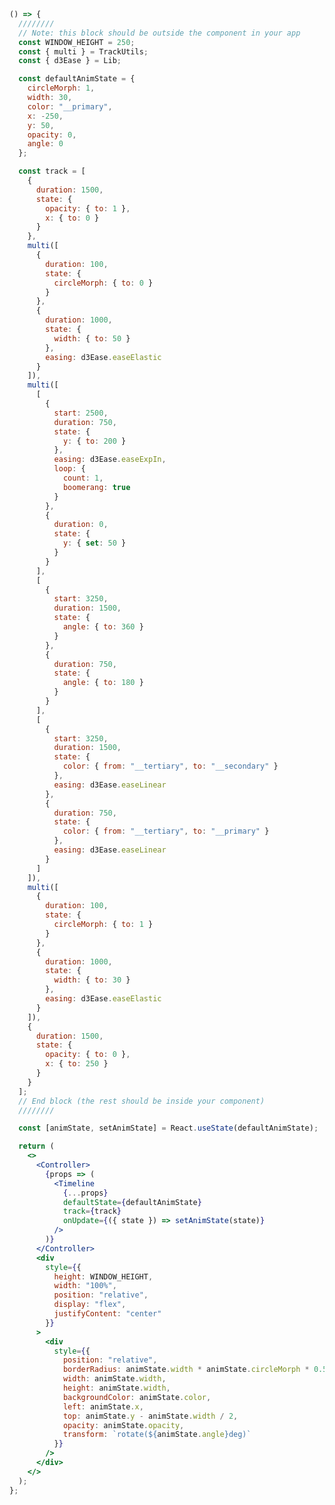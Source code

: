 ```jsx live startHidden
() => {
  ////////
  // Note: this block should be outside the component in your app
  const WINDOW_HEIGHT = 250;
  const { multi } = TrackUtils;
  const { d3Ease } = Lib;

  const defaultAnimState = {
    circleMorph: 1,
    width: 30,
    color: "__primary",
    x: -250,
    y: 50,
    opacity: 0,
    angle: 0
  };

  const track = [
    {
      duration: 1500,
      state: {
        opacity: { to: 1 },
        x: { to: 0 }
      }
    },
    multi([
      {
        duration: 100,
        state: {
          circleMorph: { to: 0 }
        }
      },
      {
        duration: 1000,
        state: {
          width: { to: 50 }
        },
        easing: d3Ease.easeElastic
      }
    ]),
    multi([
      [
        {
          start: 2500,
          duration: 750,
          state: {
            y: { to: 200 }
          },
          easing: d3Ease.easeExpIn,
          loop: {
            count: 1,
            boomerang: true
          }
        },
        {
          duration: 0,
          state: {
            y: { set: 50 }
          }
        }
      ],
      [
        {
          start: 3250,
          duration: 1500,
          state: {
            angle: { to: 360 }
          }
        },
        {
          duration: 750,
          state: {
            angle: { to: 180 }
          }
        }
      ],
      [
        {
          start: 3250,
          duration: 1500,
          state: {
            color: { from: "__tertiary", to: "__secondary" }
          },
          easing: d3Ease.easeLinear
        },
        {
          duration: 750,
          state: {
            color: { from: "__tertiary", to: "__primary" }
          },
          easing: d3Ease.easeLinear
        }
      ]
    ]),
    multi([
      {
        duration: 100,
        state: {
          circleMorph: { to: 1 }
        }
      },
      {
        duration: 1000,
        state: {
          width: { to: 30 }
        },
        easing: d3Ease.easeElastic
      }
    ]),
    {
      duration: 1500,
      state: {
        opacity: { to: 0 },
        x: { to: 250 }
      }
    }
  ];
  // End block (the rest should be inside your component)
  ////////

  const [animState, setAnimState] = React.useState(defaultAnimState);

  return (
    <>
      <Controller>
        {props => (
          <Timeline
            {...props}
            defaultState={defaultAnimState}
            track={track}
            onUpdate={({ state }) => setAnimState(state)}
          />
        )}
      </Controller>
      <div
        style={{
          height: WINDOW_HEIGHT,
          width: "100%",
          position: "relative",
          display: "flex",
          justifyContent: "center"
        }}
      >
        <div
          style={{
            position: "relative",
            borderRadius: animState.width * animState.circleMorph * 0.5,
            width: animState.width,
            height: animState.width,
            backgroundColor: animState.color,
            left: animState.x,
            top: animState.y - animState.width / 2,
            opacity: animState.opacity,
            transform: `rotate(${animState.angle}deg)`
          }}
        />
      </div>
    </>
  );
};
```
